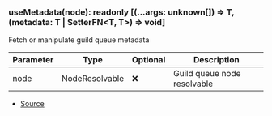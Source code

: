### useMetadata(node): readonly \[(...args: unknown\[]) => T, (metadata: T \| SetterFN\<T, T>) => void]
Fetch or manipulate guild queue metadata



| Parameter | Type | Optional | Description |
| ----------- | ----------- | ----------- | ----------- |
| node | NodeResolvable | ❌ | Guild queue node resolvable |


- [Source](https://github.com/Androz2091/discord-player/blob/f2dbc02/packages/discord-player/src/hooks/useMetadata.ts#L11)